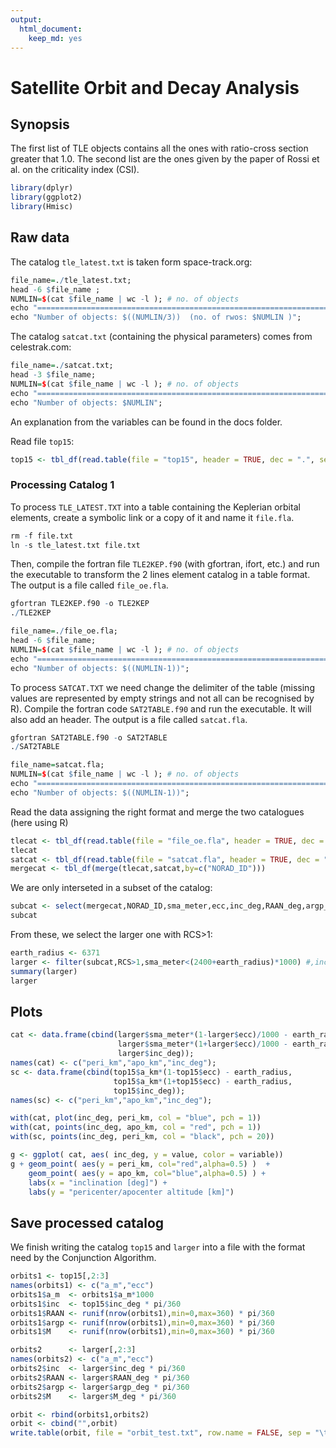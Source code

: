 ```yaml
---
output:
  html_document:
    keep_md: yes
---
```


Satellite Orbit and Decay Analysis
======================================================

## Synopsis
The first list of TLE objects contains all the ones with ratio-cross section greater that 1.0.
The second list are the ones given by the paper of Rossi et al. on the criticality index (CSI).

```r
library(dplyr)
library(ggplot2)
library(Hmisc)
```

## Raw data

The catalog `tle_latest.txt` is taken form space-track.org:
```r
file_name=./tle_latest.txt;
head -6 $file_name ;
NUMLIN=$(cat $file_name | wc -l ); # no. of objects
echo "====================================================================="
echo "Number of objects: $((NUMLIN/3))  (no. of rwos: $NUMLIN )";
```

The catalog `satcat.txt` (containing the physical parameters) comes from celestrak.com:
```r
file_name=./satcat.txt;
head -3 $file_name;
NUMLIN=$(cat $file_name | wc -l ); # no. of objects
echo "====================================================================="
echo "Number of objects: $NUMLIN";
```

An explanation from the variables can be found in the docs folder.

Read file `top15`:
```r
top15 <- tbl_df(read.table(file = "top15", header = TRUE, dec = ".", sep="\t"))
```

### Processing Catalog 1
To process `TLE_LATEST.TXT` into a table containing the Keplerian orbital elements, create a symbolic link or a copy of it and name it `file.fla`.
```r
rm -f file.txt
ln -s tle_latest.txt file.txt
```

Then, compile the fortran file `TLE2KEP.f90` (with gfortran, ifort, etc.) and run the executable to transform the 2 lines element catalog in a table format. The output is a file called `file_oe.fla`.
```r
gfortran TLE2KEP.f90 -o TLE2KEP
./TLE2KEP
```
```r
file_name=./file_oe.fla;
head -6 $file_name;
NUMLIN=$(cat $file_name | wc -l ); # no. of objects
echo "====================================================================="
echo "Number of objects: $((NUMLIN-1))";
```


To process `SATCAT.TXT` we need change the delimiter of the table (missing values are represented by empty strings and not all can be recognised by R). Compile the fortran code `SAT2TABLE.f90` and run the executable. It will also add an header. The output is a file called `satcat.fla`.
```r
gfortran SAT2TABLE.f90 -o SAT2TABLE
./SAT2TABLE
```
```r
file_name=satcat.fla;
NUMLIN=$(cat $file_name | wc -l ); # no. of objects
echo "====================================================================="
echo "Number of objects: $((NUMLIN-1))";
```

Read the data assigning the right format and merge the two catalogues (here using R)
```r
tlecat <- tbl_df(read.table(file = "file_oe.fla", header = TRUE, dec = "."))
tlecat
satcat <- tbl_df(read.table(file = "satcat.fla", header = TRUE, dec = ".", sep = "|",na.string=""))
mergecat <- tbl_df(merge(tlecat,satcat,by=c("NORAD_ID")))
```

We are only interseted in a subset of the catalog:
```r
subcat <- select(mergecat,NORAD_ID,sma_meter,ecc,inc_deg,RAAN_deg,argp_deg,M_deg,RCS)
subcat
```

From these, we select the larger one with RCS>1:
```r
earth_radius <- 6371
larger <- filter(subcat,RCS>1,sma_meter<(2400+earth_radius)*1000) #,inc_deg<100)
summary(larger)
larger
```


## Plots

```r
cat <- data.frame(cbind(larger$sma_meter*(1-larger$ecc)/1000 - earth_radius,
                        larger$sma_meter*(1+larger$ecc)/1000 - earth_radius,
                        larger$inc_deg));
names(cat) <- c("peri_km","apo_km","inc_deg");
sc <- data.frame(cbind(top15$a_km*(1-top15$ecc) - earth_radius,
                       top15$a_km*(1+top15$ecc) - earth_radius,
                       top15$inc_deg));
names(sc) <- c("peri_km","apo_km","inc_deg");

with(cat, plot(inc_deg, peri_km, col = "blue", pch = 1))
with(cat, points(inc_deg, apo_km, col = "red", pch = 1))
with(sc, points(inc_deg, peri_km, col = "black", pch = 20))

g <- ggplot( cat, aes( inc_deg, y = value, color = variable))
g + geom_point( aes(y = peri_km, col="red",alpha=0.5) )  +
    geom_point( aes(y = apo_km, col="blue",alpha=0.5) ) +
    labs(x = "inclination [deg]") +
    labs(y = "pericenter/apocenter altitude [km]")
```

## Save processed catalog

We finish writing the catalog `top15` and `larger` into a file with the format need by the Conjunction Algorithm.
```r
orbits1 <- top15[,2:3]
names(orbits1) <- c("a_m","ecc")
orbits1$a_m  <- orbits1$a_m*1000
orbits1$inc  <- top15$inc_deg * pi/360
orbits1$RAAN <- runif(nrow(orbits1),min=0,max=360) * pi/360
orbits1$argp <- runif(nrow(orbits1),min=0,max=360) * pi/360
orbits1$M    <- runif(nrow(orbits1),min=0,max=360) * pi/360

orbits2      <- larger[,2:3]
names(orbits2) <- c("a_m","ecc")
orbits2$inc  <- larger$inc_deg * pi/360
orbits2$RAAN <- larger$RAAN_deg * pi/360
orbits2$argp <- larger$argp_deg * pi/360
orbits2$M    <- larger$M_deg * pi/360

orbit <- rbind(orbits1,orbits2)
orbit <- cbind("",orbit)
write.table(orbit, file = "orbit_test.txt", row.name = FALSE, sep = "\t")
```
